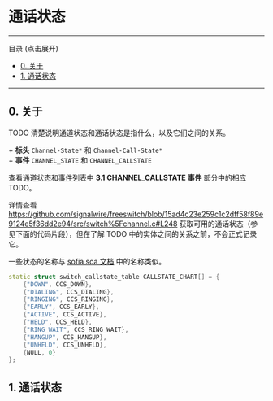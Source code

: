 # 通话状态

---

目录 (点击展开)

* [0\. 关于](#0-关于)
* [1\. 通话状态](#1-通话状态)

---

## 0\. 关于

TODO 清楚说明通道状态和通话状态是指什么，以及它们之间的关系。

\+ **标头** `Channel-State*` 和 `Channel-Call-State*`   
\+ **事件** `CHANNEL_STATE` 和 `CHANNEL_CALLSTATE` 

查看[通道状态](./Channel-States_7144639.mdx#0-关于)和[事件列表](../Introduction/Event-System/Event-List_7143557.mdx#nat)中 **3.1 CHANNEL\_CALLSTATE 事件** 部分中的相应 TODO。

详情查看 <https://github.com/signalwire/freeswitch/blob/15ad4c23e259c1c2dff58f89e9124e5f36dd2e94/src/switch%5Fchannel.c#L248> 获取可用的通话状态（参见下面的代码片段），但在了解 TODO 中的实体之间的关系之前，不会正式记录它。

一些状态的名称与 [sofia soa 文档](https://github.com/signalwire/freeswitch/blob/15ad4c23e259c1c2dff58f89e9124e5f36dd2e94/libs/sofia-sip/libsofia-sip-ua/soa/soa.docs) 中的名称类似。  
  
```cpp
static struct switch_callstate_table CALLSTATE_CHART[] = {
	{"DOWN", CCS_DOWN},
	{"DIALING", CCS_DIALING},
	{"RINGING", CCS_RINGING},
	{"EARLY", CCS_EARLY},
	{"ACTIVE", CCS_ACTIVE},
	{"HELD", CCS_HELD},
	{"RING_WAIT", CCS_RING_WAIT},
	{"HANGUP", CCS_HANGUP},
	{"UNHELD", CCS_UNHELD},
	{NULL, 0}
};


```

  
## 1\. 通话状态